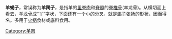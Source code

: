 {{expand|time=2017-09-18T01:36:02+00:00}}
{{unreferenced|time=2017-09-18T01:36:02+00:00}}
'''羊蝎子'''，常误称为'''羊羯子'''，是指羊的[[里脊肉|里脊肉]]和[[脊髓|脊髓]]的[[脊椎骨|脊椎骨]](羊龙骨)。从横切面上看去，羊龙骨成“丫”字状，下面还有一个小的分叉，就是[[蝎子|蝎子]]张扬的形状，因而得名。多用于[[火锅|火锅]]食材或底料食用。

{{Food-and-drink-stub}}

[[Category:羊肉|Category:羊肉]]